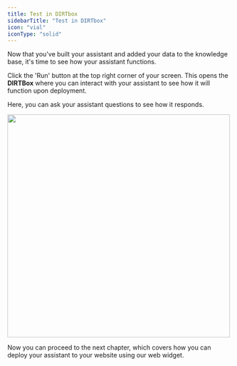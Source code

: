 ```yaml
---
title: Test in DIRTbox
sidebarTitle: "Test in DIRTbox"
icon: "vial"
iconType: "solid"
---
```


Now that you've built your assistant and added your data to the knowledge base, it's time to see how your assistant functions.

Click the 'Run' button at the top right corner of your screen. This opens the **DIRTBox** where you can interact with your assistant to see how it will function upon deployment.

Here, you can ask your assistant questions to see how it responds.

<img 
height="500"  
src="/images/build-first-assistant/sandbox-preview.png"
/>


Now you can proceed to the next chapter, which covers how you can deploy your assistant to your website using our web widget.
